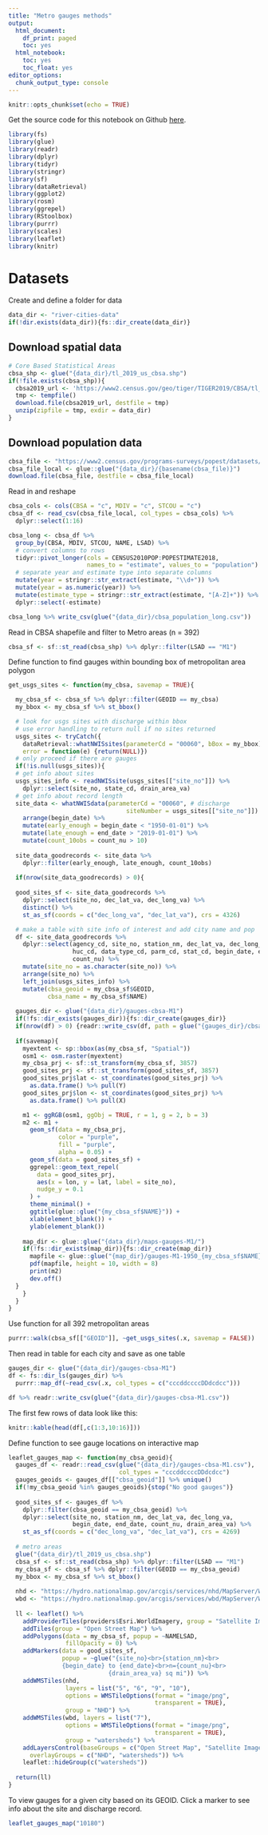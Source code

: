 ```yaml
---
title: "Metro gauges methods"
output:
  html_document:
    df_print: paged
    toc: yes
  html_notebook:
    toc: yes
    toc_float: yes
editor_options: 
  chunk_output_type: console
---
```


```r
knitr::opts_chunk$set(echo = TRUE)
```

Get the source code for this notebook on Github [here](https://github.com/khondula/river-cities).

```r
library(fs)
library(glue)
library(readr)
library(dplyr)
library(tidyr)
library(stringr)
library(sf)
library(dataRetrieval)
library(ggplot2)
library(rosm)
library(ggrepel)
library(RStoolbox)
library(purrr)
library(scales)
library(leaflet)
library(knitr)
```

# Datasets 

Create and define a folder for data 

```r
data_dir <- "river-cities-data"
if(!dir.exists(data_dir)){fs::dir_create(data_dir)}
```

## Download spatial data

```r
# Core Based Statistical Areas
cbsa_shp <- glue("{data_dir}/tl_2019_us_cbsa.shp")
if(!file.exists(cbsa_shp)){
  cbsa2019_url <- 'https://www2.census.gov/geo/tiger/TIGER2019/CBSA/tl_2019_us_cbsa.zip' 
  tmp <- tempfile()
  download.file(cbsa2019_url, destfile = tmp)
  unzip(zipfile = tmp, exdir = data_dir)
}
```


## Download population data

```r
cbsa_file <- "https://www2.census.gov/programs-surveys/popest/datasets/2010-2018/metro/totals/cbsa-est2018-alldata.csv"
cbsa_file_local <- glue::glue("{data_dir}/{basename(cbsa_file)}")
download.file(cbsa_file, destfile = cbsa_file_local)
```

Read in and reshape 

```r
cbsa_cols <- cols(CBSA = "c", MDIV = "c", STCOU = "c")
cbsa_df <- read_csv(cbsa_file_local, col_types = cbsa_cols) %>% 
  dplyr::select(1:16) 

cbsa_long <- cbsa_df %>% 
  group_by(CBSA, MDIV, STCOU, NAME, LSAD) %>%
  # convert columns to rows
  tidyr::pivot_longer(cols = CENSUS2010POP:POPESTIMATE2018, 
                      names_to = "estimate", values_to = "population") %>%
  # separate year and estimate type into separate columns 
  mutate(year = stringr::str_extract(estimate, "\\d+")) %>%
  mutate(year = as.numeric(year)) %>%
  mutate(estimate_type = stringr::str_extract(estimate, "[A-Z]+")) %>%
  dplyr::select(-estimate)

cbsa_long %>% write_csv(glue("{data_dir}/cbsa_population_long.csv"))

```

Read in CBSA shapefile and filter to Metro areas (n = 392)

```r
cbsa_sf <- sf::st_read(cbsa_shp) %>% dplyr::filter(LSAD == "M1")
```

Define function to find gauges within bounding box of metropolitan area polygon

```r
get_usgs_sites <- function(my_cbsa, savemap = TRUE){

  my_cbsa_sf <- cbsa_sf %>% dplyr::filter(GEOID == my_cbsa)
  my_bbox <- my_cbsa_sf %>% st_bbox()

  # look for usgs sites with discharge within bbox
  # use error handling to return null if no sites returned
  usgs_sites <- tryCatch({
    dataRetrieval::whatNWISsites(parameterCd = "00060", bBox = my_bbox)},
    error = function(e) {return(NULL)})
  # only proceed if there are gauges
  if(!is.null(usgs_sites)){
  # get info about sites
  usgs_sites_info <- readNWISsite(usgs_sites[["site_no"]]) %>%
    dplyr::select(site_no, state_cd, drain_area_va)
  # get info about record length
  site_data <- whatNWISdata(parameterCd = "00060", # discharge
                                 siteNumber = usgs_sites[["site_no"]]) %>%
    arrange(begin_date) %>%
    mutate(early_enough = begin_date < "1950-01-01") %>%
    mutate(late_enough = end_date > "2019-01-01") %>%
    mutate(count_10obs = count_nu > 10)
  
  site_data_goodrecords <- site_data %>% 
    dplyr::filter(early_enough, late_enough, count_10obs)
  
  if(nrow(site_data_goodrecords) > 0){
    
  good_sites_sf <- site_data_goodrecords %>% 
    dplyr::select(site_no, dec_lat_va, dec_long_va) %>% 
    distinct() %>%
    st_as_sf(coords = c("dec_long_va", "dec_lat_va"), crs = 4326)

  # make a table with site info of interest and add city name and pop
  df <- site_data_goodrecords %>%
    dplyr::select(agency_cd, site_no, station_nm, dec_lat_va, dec_long_va,
                  huc_cd, data_type_cd, parm_cd, stat_cd, begin_date, end_date,
                  count_nu) %>%
    mutate(site_no = as.character(site_no)) %>%
    arrange(site_no) %>%
    left_join(usgs_sites_info) %>%
    mutate(cbsa_geoid = my_cbsa_sf$GEOID,
           cbsa_name = my_cbsa_sf$NAME)
  
  gauges_dir <- glue("{data_dir}/gauges-cbsa-M1")
  if(!fs::dir_exists(gauges_dir)){fs::dir_create(gauges_dir)}
  if(nrow(df) > 0) {readr::write_csv(df, path = glue("{gauges_dir}/cbsa-{my_cbsa_sf$GEOID}.csv"))}
  
  if(savemap){
    myextent <- sp::bbox(as(my_cbsa_sf, "Spatial"))
    osm1 <- osm.raster(myextent)
    my_cbsa_prj <- sf::st_transform(my_cbsa_sf, 3857)
    good_sites_prj <- sf::st_transform(good_sites_sf, 3857)
    good_sites_prj$lat <- st_coordinates(good_sites_prj) %>% 
      as.data.frame() %>% pull(Y)
    good_sites_prj$lon <- st_coordinates(good_sites_prj) %>% 
      as.data.frame() %>% pull(X)

    m1 <- ggRGB(osm1, ggObj = TRUE, r = 1, g = 2, b = 3)
    m2 <- m1 +
      geom_sf(data = my_cbsa_prj, 
              color = "purple",
              fill = "purple", 
              alpha = 0.05) +
      geom_sf(data = good_sites_sf) +
      ggrepel::geom_text_repel(
        data = good_sites_prj,
        aes(x = lon, y = lat, label = site_no),
        nudge_y = 0.1
      ) +
      theme_minimal() +
      ggtitle(glue::glue("{my_cbsa_sf$NAME}")) +
      xlab(element_blank()) +
      ylab(element_blank())
   
    map_dir <- glue::glue("{data_dir}/maps-gauges-M1/")
    if(!fs::dir_exists(map_dir)){fs::dir_create(map_dir)}
      mapfile <- glue::glue("{map_dir}/gauges-M1-1950_{my_cbsa_sf$NAME}.pdf")
      pdf(mapfile, height = 10, width = 8)
      print(m2)
      dev.off()
  }
    }
  }
}

```

Use function for all 392 metropolitan areas
```r
purrr::walk(cbsa_sf[["GEOID"]], ~get_usgs_sites(.x, savemap = FALSE))
```

Then read in table for each city and save as one table

```r
gauges_dir <- glue("{data_dir}/gauges-cbsa-M1")
df <- fs::dir_ls(gauges_dir) %>% 
  purrr::map_df(~read_csv(.x, col_types = c("cccddccccDDdcdcc")))

df %>% readr::write_csv(glue("{data_dir}/gauges-cbsa-M1.csv"))
```

The first few rows of data look like this: 

```r
knitr::kable(head(df[,c(1:3,10:16)]))
```

Define function to see gauge locations on interactive map

```r
leaflet_gauges_map <- function(my_cbsa_geoid){
  gauges_df <- readr::read_csv(glue("{data_dir}/gauges-cbsa-M1.csv"),
                               col_types = "cccddccccDDdcdcc")
  gauges_geoids <- gauges_df[["cbsa_geoid"]] %>% unique()
  if(!my_cbsa_geoid %in% gauges_geoids){stop("No good gauges")}
  
  good_sites_sf <- gauges_df %>%
    dplyr::filter(cbsa_geoid == my_cbsa_geoid) %>%
    dplyr::select(site_no, station_nm, dec_lat_va, dec_long_va, 
                  begin_date, end_date, count_nu, drain_area_va) %>%
    st_as_sf(coords = c("dec_long_va", "dec_lat_va"), crs = 4269)
  
  # metro areas
  glue("{data_dir}/tl_2019_us_cbsa.shp")
  cbsa_sf <- sf::st_read(cbsa_shp) %>% dplyr::filter(LSAD == "M1")
  my_cbsa_sf <- cbsa_sf %>% dplyr::filter(GEOID == my_cbsa_geoid)
  my_bbox <- my_cbsa_sf %>% st_bbox()
  
  nhd <- "https://hydro.nationalmap.gov/arcgis/services/nhd/MapServer/WMSServer"
  wbd <- "https://hydro.nationalmap.gov/arcgis/services/wbd/MapServer/WMSServer"
  
  ll <- leaflet() %>%
    addProviderTiles(providers$Esri.WorldImagery, group = "Satellite Imagery") %>%
    addTiles(group = "Open Street Map") %>%
    addPolygons(data = my_cbsa_sf, popup = ~NAMELSAD,
                fillOpacity = 0) %>%
    addMarkers(data = good_sites_sf, 
               popup = ~glue("{site_no}<br>{station_nm}<br> 
               {begin_date} to {end_date}<br>n={count_nu}<br>
                            {drain_area_va} sq mi")) %>%
    addWMSTiles(nhd, 
                layers = list("5", "6", "9", "10"),
                options = WMSTileOptions(format = "image/png",
                                         transparent = TRUE),
                group = "NHD") %>%
    addWMSTiles(wbd, layers = list("7"),
                options = WMSTileOptions(format = "image/png",
                                         transparent = TRUE),
                group = "watersheds") %>%
    addLayersControl(baseGroups = c("Open Street Map", "Satellite Imagery"),
      overlayGroups = c("NHD", "watersheds")) %>%
    leaflet::hideGroup(c("watersheds"))
  
  return(ll)
}

```

To view gauges for a given city based on its GEOID. Click a marker to see info about the site and discharge record. 

```r
leaflet_gauges_map("10180")
```

